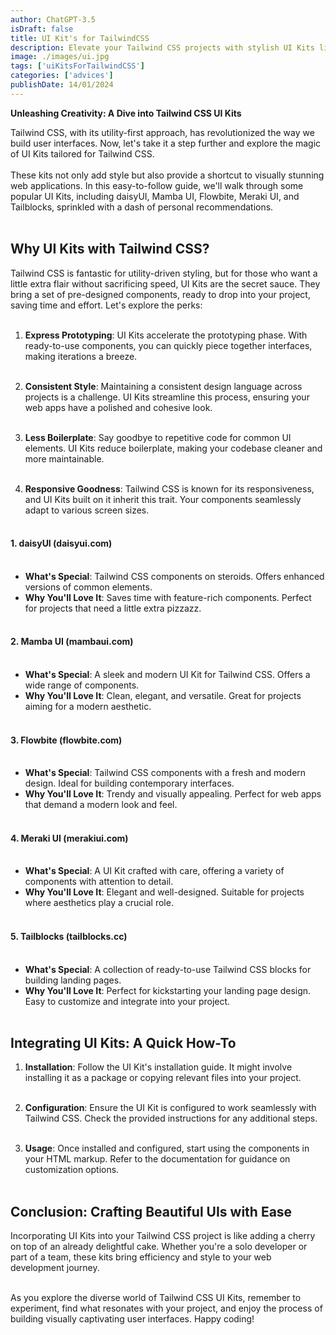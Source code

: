 ```yaml
---
author: ChatGPT-3.5
isDraft: false
title: UI Kit's for TailwindCSS
description: Elevate your Tailwind CSS projects with stylish UI Kits like daisyUI, Mamba UI, Flowbite, Meraki UI, and Tailblocks. Effortless integration for beautiful, efficient web development. 🎨✨
image: ./images/ui.jpg
tags: ['uiKitsForTailwindCSS']
categories: ['advices']
publishDate: 14/01/2024
---
```


**Unleashing Creativity: A Dive into Tailwind CSS UI Kits**

Tailwind CSS, with its utility-first approach, has revolutionized the way we build user interfaces. Now, let's take it a step further and explore the magic of UI Kits tailored for Tailwind CSS.<br /><br /> These kits not only add style but also provide a shortcut to visually stunning web applications. In this easy-to-follow guide, we'll walk through some popular UI Kits, including daisyUI, Mamba UI, Flowbite, Meraki UI, and Tailblocks, sprinkled with a dash of personal recommendations.<br /><br />

## **Why UI Kits with Tailwind CSS?**

Tailwind CSS is fantastic for utility-driven styling, but for those who want a little extra flair without sacrificing speed, UI Kits are the secret sauce. They bring a set of pre-designed components, ready to drop into your project, saving time and effort. Let's explore the perks:<br /><br />

1. **Express Prototyping**: UI Kits accelerate the prototyping phase. With ready-to-use components, you can quickly piece together interfaces, making iterations a breeze.<br /><br />

2. **Consistent Style**: Maintaining a consistent design language across projects is a challenge. UI Kits streamline this process, ensuring your web apps have a polished and cohesive look.<br /><br />

3. **Less Boilerplate**: Say goodbye to repetitive code for common UI elements. UI Kits reduce boilerplate, making your codebase cleaner and more maintainable.<br /><br />

4. **Responsive Goodness**: Tailwind CSS is known for its responsiveness, and UI Kits built on it inherit this trait. Your components seamlessly adapt to various screen sizes.<br /><br />

#### 1. **daisyUI (daisyui.com)**<br /><br />
   - **What's Special**: Tailwind CSS components on steroids. Offers enhanced versions of common elements.
   - **Why You'll Love It**: Saves time with feature-rich components. Perfect for projects that need a little extra pizzazz.<br /><br />

#### 2. **Mamba UI (mambaui.com)**<br /><br />
   - **What's Special**: A sleek and modern UI Kit for Tailwind CSS. Offers a wide range of components.
   - **Why You'll Love It**: Clean, elegant, and versatile. Great for projects aiming for a modern aesthetic.<br /><br />

#### 3. **Flowbite (flowbite.com)**<br /><br />
   - **What's Special**: Tailwind CSS components with a fresh and modern design. Ideal for building contemporary interfaces.
   - **Why You'll Love It**: Trendy and visually appealing. Perfect for web apps that demand a modern look and feel.<br /><br />

#### 4. **Meraki UI (merakiui.com)**<br /><br />
   - **What's Special**: A UI Kit crafted with care, offering a variety of components with attention to detail.
   - **Why You'll Love It**: Elegant and well-designed. Suitable for projects where aesthetics play a crucial role.<br /><br />

#### 5. **Tailblocks (tailblocks.cc)**<br /><br />
   - **What's Special**: A collection of ready-to-use Tailwind CSS blocks for building landing pages.
   - **Why You'll Love It**: Perfect for kickstarting your landing page design. Easy to customize and integrate into your project.<br /><br />

## **Integrating UI Kits: A Quick How-To**

1. **Installation**: Follow the UI Kit's installation guide. It might involve installing it as a package or copying relevant files into your project.<br /><br />

2. **Configuration**: Ensure the UI Kit is configured to work seamlessly with Tailwind CSS. Check the provided instructions for any additional steps.<br /><br />

3. **Usage**: Once installed and configured, start using the components in your HTML markup. Refer to the documentation for guidance on customization options.<br /><br />

## **Conclusion: Crafting Beautiful UIs with Ease**

Incorporating UI Kits into your Tailwind CSS project is like adding a cherry on top of an already delightful cake. Whether you're a solo developer or part of a team, these kits bring efficiency and style to your web development journey.<br /><br />

As you explore the diverse world of Tailwind CSS UI Kits, remember to experiment, find what resonates with your project, and enjoy the process of building visually captivating user interfaces. Happy coding!
